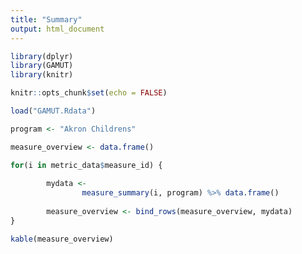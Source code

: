 ```yaml
---
title: "Summary"
output: html_document
---
```


```r
library(dplyr)
library(GAMUT)
library(knitr)

knitr::opts_chunk$set(echo = FALSE)
```


```r
load("GAMUT.Rdata")

program <- "Akron Childrens"

measure_overview <- data.frame()

for(i in metric_data$measure_id) {
        
        mydata <- 
                measure_summary(i, program) %>% data.frame()
        
        measure_overview <- bind_rows(measure_overview, mydata)
}

kable(measure_overview)


```

